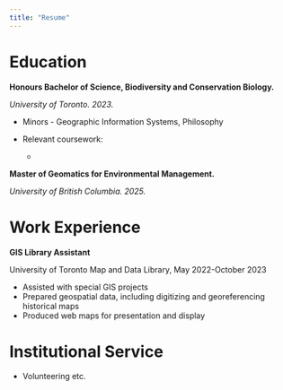 ```yaml
---
title: "Resume"
---
```


# Education

**Honours Bachelor of Science, Biodiversity and Conservation Biology.**

*University of Toronto. 2023.*

-   Minors - Geographic Information Systems, Philosophy

-   Relevant coursework:

    -   

**Master of Geomatics for Environmental Management.**

*University of British Columbia. 2025.*

# Work Experience

**GIS Library Assistant**

University of Toronto Map and Data Library, May 2022-October 2023

-   Assisted with special GIS projects
-   Prepared geospatial data, including digitizing and georeferencing historical maps
-   Produced web maps for presentation and display

# Institutional Service

-   Volunteering etc.
